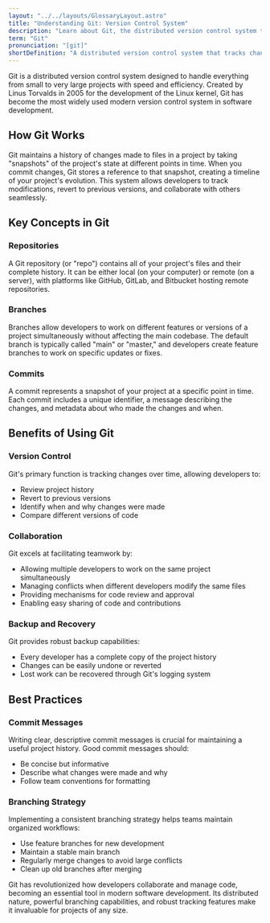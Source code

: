 ```yaml
---
layout: "../../layouts/GlossaryLayout.astro"
title: "Understanding Git: Version Control System"
description: "Learn about Git, the distributed version control system that helps developers track changes, collaborate on code, and manage software development projects efficiently."
term: "Git"
pronunciation: "[git]"
shortDefinition: "A distributed version control system that tracks changes in source code during software development, enabling multiple developers to work collaboratively on projects."
---
```


Git is a distributed version control system designed to handle everything from small to very large projects with speed and efficiency. Created by Linus Torvalds in 2005 for the development of the Linux kernel, Git has become the most widely used modern version control system in software development.

## How Git Works

Git maintains a history of changes made to files in a project by taking "snapshots" of the project's state at different points in time. When you commit changes, Git stores a reference to that snapshot, creating a timeline of your project's evolution. This system allows developers to track modifications, revert to previous versions, and collaborate with others seamlessly.

## Key Concepts in Git

### Repositories
A Git repository (or "repo") contains all of your project's files and their complete history. It can be either local (on your computer) or remote (on a server), with platforms like GitHub, GitLab, and Bitbucket hosting remote repositories.

### Branches
Branches allow developers to work on different features or versions of a project simultaneously without affecting the main codebase. The default branch is typically called "main" or "master," and developers create feature branches to work on specific updates or fixes.

### Commits
A commit represents a snapshot of your project at a specific point in time. Each commit includes a unique identifier, a message describing the changes, and metadata about who made the changes and when.

## Benefits of Using Git

### Version Control
Git's primary function is tracking changes over time, allowing developers to:
- Review project history
- Revert to previous versions
- Identify when and why changes were made
- Compare different versions of code

### Collaboration
Git excels at facilitating teamwork by:
- Allowing multiple developers to work on the same project simultaneously
- Managing conflicts when different developers modify the same files
- Providing mechanisms for code review and approval
- Enabling easy sharing of code and contributions

### Backup and Recovery
Git provides robust backup capabilities:
- Every developer has a complete copy of the project history
- Changes can be easily undone or reverted
- Lost work can be recovered through Git's logging system

## Best Practices

### Commit Messages
Writing clear, descriptive commit messages is crucial for maintaining a useful project history. Good commit messages should:
- Be concise but informative
- Describe what changes were made and why
- Follow team conventions for formatting

### Branching Strategy
Implementing a consistent branching strategy helps teams maintain organized workflows:
- Use feature branches for new development
- Maintain a stable main branch
- Regularly merge changes to avoid large conflicts
- Clean up old branches after merging

Git has revolutionized how developers collaborate and manage code, becoming an essential tool in modern software development. Its distributed nature, powerful branching capabilities, and robust tracking features make it invaluable for projects of any size.